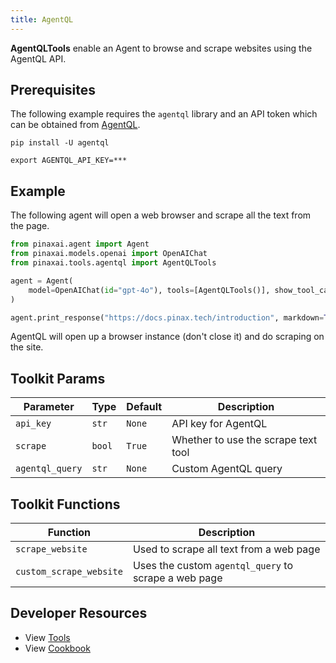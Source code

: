 ```yaml
---
title: AgentQL
---
```


**AgentQLTools** enable an Agent to browse and scrape websites using the AgentQL API.

## Prerequisites

The following example requires the `agentql` library and an API token which can be obtained from [AgentQL](https://agentql.com/).

```shell
pip install -U agentql
```

```shell
export AGENTQL_API_KEY=***
```

## Example

The following agent will open a web browser and scrape all the text from the page.

```python cookbook/tools/agentql_tools.py
from pinaxai.agent import Agent
from pinaxai.models.openai import OpenAIChat
from pinaxai.tools.agentql import AgentQLTools

agent = Agent(
    model=OpenAIChat(id="gpt-4o"), tools=[AgentQLTools()], show_tool_calls=True
)

agent.print_response("https://docs.pinax.tech/introduction", markdown=True)
```

<Note>
  AgentQL will open up a browser instance (don't close it) and do scraping on
  the site.
</Note>

## Toolkit Params

| Parameter       | Type   | Default | Description                         |
| --------------- | ------ | ------- | ----------------------------------- |
| `api_key`       | `str`  | `None`  | API key for AgentQL                 |
| `scrape`        | `bool` | `True`  | Whether to use the scrape text tool |
| `agentql_query` | `str`  | `None`  | Custom AgentQL query                |

## Toolkit Functions

| Function                | Description                                          |
| ----------------------- | ---------------------------------------------------- |
| `scrape_website`        | Used to scrape all text from a web page              |
| `custom_scrape_website` | Uses the custom `agentql_query` to scrape a web page |

## Developer Resources

- View [Tools](https://github.com/Pinax-Labs/pinaxai/blob/main/libs/pinaxai/pinaxai/tools/agentql.py)
- View [Cookbook](https://github.com/Pinax-Labs/pinaxai/blob/main/cookbook/tools/agentql_tools.py)
